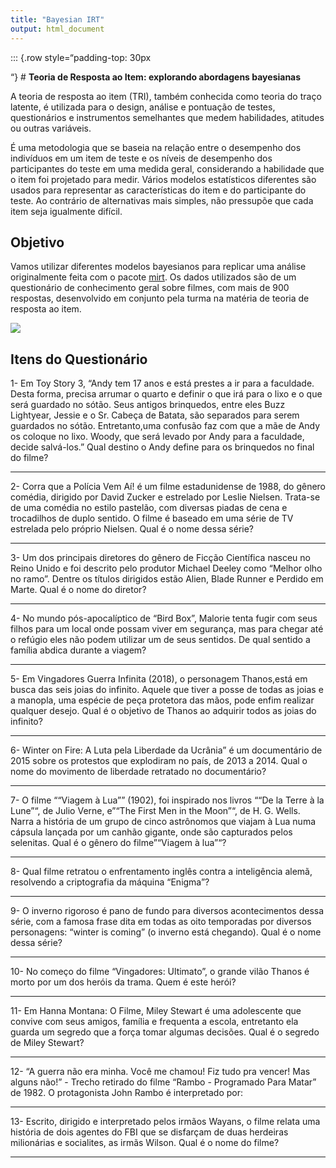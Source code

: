 ```yaml
---
title: "Bayesian IRT"
output: html_document
---
```


```{=html}
<style type="text/css">
.title {
  display: none
  
  
}

#getting-started img {
  margin-right: 10px
  
  
}

</style>
```
::: {.row style="padding-top: 30px

"}
# **Teoria de Resposta ao Item: explorando abordagens bayesianas**

::: col-sm-8
A teoria de resposta ao item (TRI), também conhecida como teoria do traço latente, é utilizada para o design, análise e pontuação de testes, questionários e instrumentos semelhantes que medem habilidades, atitudes ou outras variáveis.

É uma metodologia que se baseia na relação entre o desempenho dos indivíduos em um item de teste e os níveis de desempenho dos participantes do teste em uma medida geral, considerando a habilidade que o item foi projetado para medir. Vários modelos estatísticos diferentes são usados para representar as características do item e do participante do teste. Ao contrário de alternativas mais simples, não pressupõe que cada item seja igualmente difícil.

## Objetivo

Vamos utilizar diferentes modelos bayesianos para replicar uma análise originalmente feita com o pacote [mirt](https://cran.r-project.org/web/packages/mirt/index.html). Os dados utilizados são de um questionário de conhecimento geral sobre filmes, com mais de 900 respostas, desenvolvido em conjunto pela turma na matéria de teoria de resposta ao item.
:::

::: col-sm-4
![](images/cinema-icon.jpg)
:::



<meta name="viewport" content="width=device-width, initial-scale=1">
<link rel="stylesheet" href="https://www.w3schools.com/w3css/4/w3.css">
<body>

<div class="w3-container"> 
  <h2>Itens do Questionário</h2>
  <p>1- Em Toy Story 3, “Andy tem 17 anos e está prestes a ir para a faculdade. Desta forma, precisa arrumar o quarto e definir o que irá para o lixo e o que será guardado no sótão. Seus antigos brinquedos, entre eles Buzz Lightyear, Jessie e o Sr. Cabeça de Batata, são separados para serem guardados no sótão. Entretanto,uma confusão faz com que a mãe de Andy os coloque no lixo. Woody, que será levado por Andy para a faculdade, decide salvá-los.” Qual destino o Andy define para os brinquedos no final do filme?</p>
  <hr>
</div>

<article class="w3-container"> 
  <p>2- Corra que a Polícia Vem Aí! é um filme estadunidense de 1988, do gênero comédia, dirigido por David Zucker e estrelado por Leslie Nielsen. Trata-se de uma comédia no estilo pastelão, com diversas piadas de cena e trocadilhos de duplo sentido. O filme é baseado em uma série de TV estrelada pelo próprio Nielsen. Qual é o nome dessa série?</p>
  <hr>
</article>

<section class="w3-container"> 
  <p>3- Um dos principais diretores do gênero de Ficção Científica nasceu no Reino Unido e foi descrito pelo produtor Michael Deeley como “Melhor olho no ramo”. Dentre os títulos dirigidos estão Alien, Blade Runner e Perdido em Marte. Qual é o nome do diretor?</p>
  <hr>
</section>

<div class="w3-container"> 
  <p>4- No mundo pós-apocalíptico de “Bird Box”, Malorie tenta fugir com seus filhos para um local onde possam viver em segurança, mas para chegar até o refúgio eles não podem utilizar um de seus sentidos. De qual sentido a família abdica durante a viagem?</p>
  <hr>
</div>

<div class="w3-container"> 
  <p>5- Em Vingadores Guerra Infinita (2018), o personagem Thanos,está em busca das seis joias do infinito. Aquele que tiver a posse de todas as joias e a manopla, uma espécie de peça protetora das mãos, pode enfim realizar qualquer desejo. Qual é o objetivo de Thanos ao adquirir todos as joias do infinito?</p>
  <hr>
</div>

<div class="w3-container"> 
  <p>6- Winter on Fire: A Luta pela Liberdade da Ucrânia” é um documentário de 2015 sobre os protestos que explodiram no país, de 2013 a 2014. Qual o nome do movimento de liberdade retratado no documentário?</p>
  <hr>
</div>

<div class="w3-container"> 
  <p>7- O filme ""Viagem à Lua"" (1902), foi inspirado nos livros ""De la Terre à la Lune"", de Julio Verne, e ""The First Men in the Moon"", de H. G. Wells. Narra a história de um grupo de cinco astrônomos que viajam à Lua numa cápsula lançada por um canhão gigante, onde são capturados pelos selenitas. Qual é o gênero do filme ""Viagem à lua""?
</p>
  <hr>
</div>

<div class="w3-container"> 
  <p>8- Qual filme retratou o enfrentamento inglês contra a inteligência alemã, resolvendo a criptografia da máquina “Enigma”?</p>
  <hr>
</div>

<div class="w3-container"> 
  <p>9- O inverno rigoroso é pano de fundo para diversos acontecimentos dessa série, com a famosa frase dita em todas as oito temporadas por diversos personagens: “winter is coming” (o inverno está chegando). Qual é o nome dessa série?</p>
  <hr>
</div>

<div class="w3-container"> 
  <p>10- No começo do filme “Vingadores: Ultimato”, o grande vilão Thanos é morto por um dos heróis da trama. Quem é este herói?</p>
  <hr>
</div>

<div class="w3-container"> 
  <p>11- Em Hanna Montana: O Filme, Miley Stewart é uma adolescente que convive com seus amigos, família e frequenta a escola, entretanto ela guarda um segredo que a força tomar algumas decisões. Qual é o segredo de Miley Stewart?</p>
  <hr>
</div>

<div class="w3-container"> 
  <p>12- "A guerra não era minha. Você me chamou! Fiz tudo pra vencer! Mas alguns não!" - Trecho retirado do filme "Rambo - Programado Para Matar" de 1982. O protagonista John Rambo é interpretado por:
</p>
  <hr>
</div>

<div class="w3-container"> 
  <p>13- Escrito, dirigido e interpretado pelos irmãos Wayans, o filme relata uma história de dois agentes do FBI que se disfarçam de duas herdeiras milionárias e socialites, as irmãs Wilson. Qual é o nome do filme?</p>
  <hr>
</div>



</body>
</html> 
